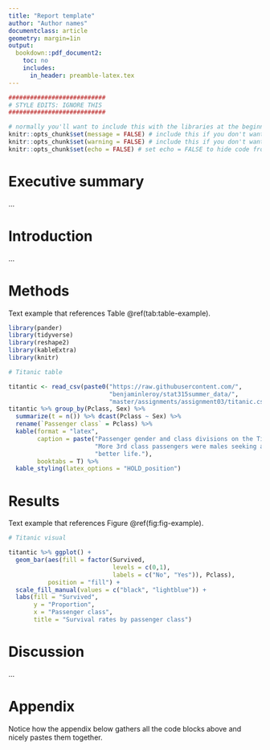 ```yaml
---
title: "Report template"
author: "Author names"
documentclass: article
geometry: margin=1in
output:
  bookdown::pdf_document2:
    toc: no
    includes:  
      in_header: preamble-latex.tex
---
```


```r
###########################
# STYLE EDITS: IGNORE THIS
###########################

# normally you'll want to include this with the libraries at the beginning of your document
knitr::opts_chunk$set(message = FALSE) # include this if you don't want markdown to knit messages
knitr::opts_chunk$set(warning = FALSE) # include this if you don't want markdown to knit warnings
knitr::opts_chunk$set(echo = FALSE) # set echo = FALSE to hide code from output

```

# Executive summary {-}

...

# Introduction

...

# Methods

Text example that references Table \@ref(tab:table-example).

```r
library(pander)
library(tidyverse)
library(reshape2)
library(kableExtra)
library(knitr)

# Titanic table

titantic <- read_csv(paste0("https://raw.githubusercontent.com/",
                            "benjaminleroy/stat315summer_data/",
                            "master/assignments/assignment03/titanic.csv"))
titantic %>% group_by(Pclass, Sex) %>%
  summarize(t = n()) %>% dcast(Pclass ~ Sex) %>%
  rename(`Passenger class` = Pclass) %>%
  kable(format = "latex",
        caption = paste("Passenger gender and class divisions on the Titanic.",
                        "More 3rd class passengers were males seeking a",
                        "better life."),
        booktabs = T) %>%
  kable_styling(latex_options = "HOLD_position")
```

# Results

Text example that references Figure \@ref(fig:fig-example).

```r

# Titanic visual

titantic %>% ggplot() +
  geom_bar(aes(fill = factor(Survived, 
                             levels = c(0,1), 
                             labels = c("No", "Yes")), Pclass), 
           position = "fill") +
  scale_fill_manual(values = c("black", "lightblue")) +
  labs(fill = "Survived",
       y = "Proportion",
       x = "Passenger class",
       title = "Survival rates by passenger class")
```

# Discussion

...

\pagebreak

# Appendix {-}

Notice how the appendix below gathers all the code blocks above and nicely pastes them together.

```r
```